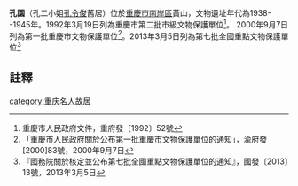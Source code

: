 {{msg:重慶市文物保護單位
|名稱 = [[黃山陪都遺跡|黃山陪都遺跡]]--孔園
|編號 = 62
|圖片 = 
|級別 = 4
|分類 = 
|時代 = 1938--1946年
|地点 = [[南岸區|南岸區]]黃山
|坐標 = 
|登錄 = 1992年3月19日
}}
{{msg:重慶市文物保護單位
|名稱 = [[黃山遺跡|黃山遺跡]]--孔園、[[南山陪都遺跡|南山陪都遺跡]]
|編號 = 107
|圖片 = 
|級別 = 5
|分類 = 
|時代 = 1938年-1946年
|地点 = [[南岸區|南岸區]]黃山幹部療養院內（黃山遺跡）、南山雙龍村（法國大使館）、南山36、82號（蘇聯大使館）、新力村（英國大使館）、文峰段72號（德國大使館、印度大使館）、南山公園（美軍招待所）、石牛村（飛行員墓地）、南山101號（范崇實別墅）
|坐標 = 
|登錄 = 2000年9月7日
}}
{{msg:重慶市文物保護單位
|名稱 = [[重慶黃山抗戰舊址群|重慶黃山抗戰舊址群]]--孔園
|編號 = 1876
|圖片 = 
|級別 = 107
|分類 = 
|時代 = 1938～1946年
|地点 = [[重慶市|重慶市]][[南岸區|南岸區]]
|坐標 =
|登錄 = 2013年3月5日
}}
'''孔園'''（孔二小姐[[孔令俊|孔令俊]]舊居）位於[[重慶市|重慶市]][[南岸區|南岸區]]黃山，文物遺址年代為1938--1945年。1992年3月19日列為重慶市第二批市級文物保護單位<ref>重慶市人民政府文件，重府發〔1992〕52號</ref>。 2000年9月7日列為第一批重慶市文物保護單位<ref>「重慶市人民政府關於公布第一批重慶市文物保護單位的通知」，渝府發[2000]83號，2000年9月7日</ref>。2013年3月5日列為第七批全國重點文物保護單位<ref>『國務院關於核定並公布第七批全國重點文物保護單位的通知』，國發〔2013〕13號，2013年3月5日</ref>

== 註釋 ==
{{reflist}}

{{重庆全国重点文物保护单位}}
[[category:重庆名人故居|category:重庆名人故居]]